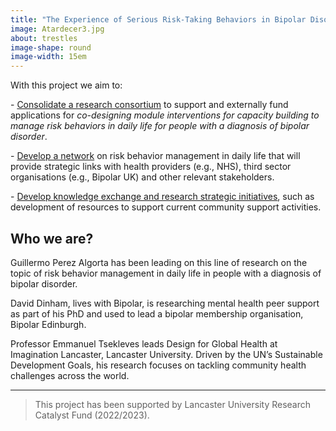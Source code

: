 ```yaml
---
title: "The Experience of Serious Risk-Taking Behaviors in Bipolar Disorders"
image: Atardecer3.jpg
about: trestles
image-shape: round
image-width: 15em
---
```


<meta http-equiv='cache-control' content='no-cache'> 
<meta http-equiv='expires' content='0'> 
<meta http-equiv='pragma' content='no-cache'>

With this project we aim to:

\- [Consolidate a research consortium]{.underline} to support and externally fund applications for *co-designing module interventions for capacity building to manage risk behaviors in daily life for people with a diagnosis of bipolar disorder*.

\- [Develop a network]{.underline} on risk behavior management in daily life that will provide strategic links with health providers (e.g., NHS), third sector organisations (e.g., Bipolar UK) and other relevant stakeholders.

\- [Develop knowledge exchange and research strategic initiatives]{.underline}, such as development of resources to support current community support activities.

## Who we are?

Guillermo Perez Algorta has been leading on this line of research on the topic of risk behavior management in daily life in people with a diagnosis of bipolar disorder.

David Dinham, lives with Bipolar, is researching mental health peer support as part of his PhD and used to lead a bipolar membership organisation, Bipolar Edinburgh.

Professor Emmanuel Tsekleves leads Design for Global Health at Imagination Lancaster, Lancaster University. Driven by the UN’s Sustainable Development Goals, his research focuses on tackling community health challenges across the world.


------------------------------------------------------------------------

> This project has been supported by Lancaster University Research Catalyst Fund (2022/2023).
